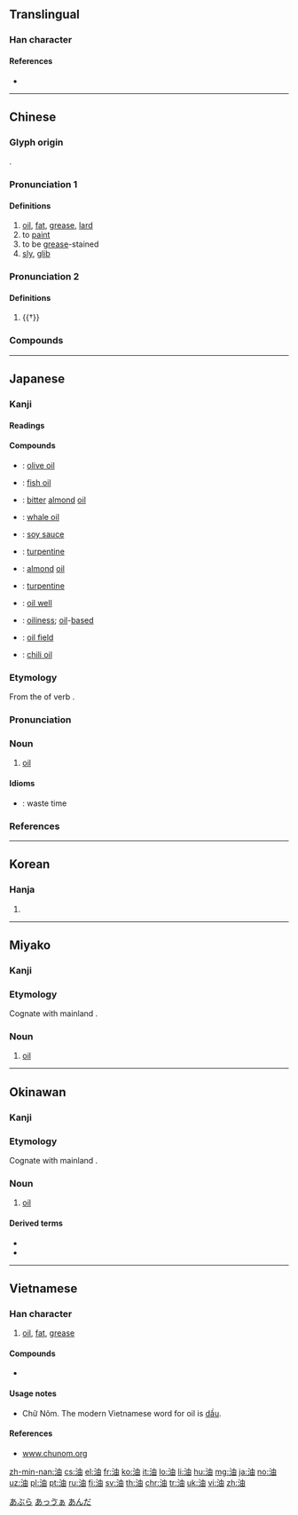 {{also|㳌|沺|𣳑}}
==Translingual==
{{character info/new}}
{{stroke order|strokes=8}}
{{stroke order|strokes=8|type=jbw}}

===Han character===
{{Han char|rn=85|rad=水|as=05|sn=8|four=35160|canj=ELW|ids=⿰氵由}}

====References====
* {{Han ref|kx=0614.040|dkj=17253|dj=1007.080|hdz=31585.010|uh=6CB9|ud=27833|bh=AA6F|bd=43631}}

----

==Chinese==
{{zh-forms}}
{{wikipedia|lang=zh}}
{{wikipedia|lang=yue}}
{{wikipedia|lang=zh-classical}}

===Glyph origin===
{{Han etyl}}
{{Han compound|水|由|c1=s|c2=p|t1=water|alt1=氵|ls=psc}}.

===Pronunciation 1===
{{zh-pron
|m=yóu
|c=jau4,jau4-2
|h=pfs=yù
|mn=iû
|w=3hhieu
|mc=1
|oc=1,1
|cat=n,v,a
}}

====Definitions====
{{zh-hanzi}}

# [[oil]], [[fat]], [[grease]], [[lard]]
# to [[paint]]
# to be [[grease]]-stained
# [[sly]], [[glib]]

===Pronunciation 2===
{{zh-pron
|m=yòu
|c=jau6
|mc=2
|oc=n,2
|cat=n
}}

====Definitions====
{{zh-hanzi}}

# {{†}} {{zh-alt-form|釉|to glaze}}

===Compounds===
{{zh-der|加油站|蛇油|油漆|油桃|一簍油|下油鍋|不乾性油|丟油撒水|中油|中質原油|亞麻仁油|京油子|儲油構造|光油油|加油|加油加醋|加油機|加油添醋|加油添醬|動物油|化油器|北海油礦|印油|原油|合成石油|吸油煙機|地下油行|壓雪求油|大型油輪|大豆油|奶油|定光油兒|小油嘴兒|巴油池|廣東油桐|打油|打油詩|打油飛|抹油嘴|抽油煙機|拖油瓶|指甲油|揩油|揮發油|撇油|撇油兒|撈油水|擋油牆|木焦油|木花油|木餾油|杏仁油|松節油|松香油|板油|柏木油|柏油|柏油紙|柏油路|柴油|柴油機|柴米油鹽|桐油|植物油|椰子油|榨油水|樟腦油|橄欖油|機器油|機械油|機油|汽油|汽油引擎|汽油燈|沏油|沙拉油|油井|油亮|油令|油倣紙|油價|油元|油光|油光水滑|油加利|油印|油印機|油品|油單|油嘴|油嘴滑舌|油回磨轉|油土|油坊|油垢|油壁車|油壓|油夥兒|油子|油層|油布|油幌幌|油庫|油彩|油性|油搭扇|油料|油星|油晃晃|油木梳|油杉|油松|油果子|油枯|油柑|油柿|油桐|油桶|油條|油棕|油棹|油樣|油橄欖|油氈|油氣|油氣彈|油氣比|油水|油汙|油汙染|油汪汪|油油|油泥|油渣|油渣子|油源|油滑|油滴|油漆匠|油漬|油漬罐頭|油灰|油炸|油炸果|油炸豆兒|油然|油然而生|油煙|油煠|油煠糊猻|油燈|油瓶|油田|油畫|油皮|油盡燈枯|油盤|油石|油泵|油碧幢|油碧車|油礦|油箱|油簍|油紙|油紙傘|油紙扇|油紙捻子|油素|油絡|油綠|油罐車|油脂|油腔滑調|油膩|油膩膩|油船|油花|油花伎倆|油花卜|油花和尚|油花嘴|油苗|油茶|油茶麵兒|油菜|油葫蘆|油蓋|油藏|油行|油衣|油裙|油裡滑|油車|油軿|油輪|油酥|油酸|油鍋|油門|油雞|油靴|油鞋|油頁岩|油頭|油頭光棍|油頭滑腦|油頭滑臉|油頭粉面|油風|油飯|油飾|油餅|油香|油鬥|油鬼|油麵|油麻|油墨|油點兒|油點草|洋油|海上採油|添油加醋|清涼油|溜油光|滷蝦油|潑油救火|潤滑油|火上加油|火上添油|火上澆油|火油|烏油油|焌油|無鉛汽油|焦油|煉油|煉油廠|煙袋油子|煤油|煤油燈|煤焦油|煤黑油|熬油|燃料油|燈油|燈油錢|燈淺無油|牛乳油|牛油|猛火油|甘油|生油|白絞油|白脫油|白花油|省油燈|省油的燈|石油|石油危機|石油氣|石油腦|石油蕉|硝化甘油|礦油|礦物油|萬金油|空中加油|米油|粉面油頭|精油|糠油|紅油|素油|綠油油|美孚油|老油子|老油條|肥油|胡麻油|脂油|腳底抹油|膏藥油子|芝麻油|芥子油|花生油|苦茶油|茶油|茶精油|菜油|菜油燈|蓖麻油|蔥油雞|蔥油餅|蔭油|薄荷油|蘇子油|蜜裡調油|蠔油|蠟油|蠶蛹油|討油水|豆油|豆豉油|豬油|走油|走油子|輕油|輸油管|酥油|醬油|重油|重質原油|金油|防晒油|雄黃油|靛油|鞋油|頭油|食油|餿水油|香油|香油錢|香蕉油|高級汽油|髮油|鬧油|鬼胡油|魚油|魚肝油|鮮奶油|鯨油|鰵魚肝油|麻油|麻油雞|黃油|黏油|黑油油|黑醬油|墨油}}

----

==Japanese==

===Kanji===
{{ja-kanji|grade=3|rs=水05}}

====Readings====
{{ja-readings|goon=[[ゆ]] (yu)|kanon=[[ゆう]] (yū)|kun=[[あぶら]] (abura)}}

====Compounds====
{{der-top|Compounds}}
* {{ja-r|橄欖油|かんらんゆ}}: [[olive oil]]
* {{ja-r|魚油|ぎょゆ}}: [[fish oil]]
* {{ja-r|苦扁桃油|くへんとうゆ}}: [[bitter]] [[almond]] [[oil]]
* {{ja-r|鯨油|げいゆ}}: [[whale oil]]
* {{ja-r|醤油|しょうゆ}}: [[soy sauce]]
* {{ja-r|テレビン油|テレビンゆ}}: [[turpentine]]
* {{ja-r|扁桃油|へんとうゆ}}: [[almond]] [[oil]]
* {{ja-r|松脂油|まつやにあぶら}}: [[turpentine]]
* {{ja-r|油井|ゆせい}}: [[oil well]]
* {{ja-r|油性|ゆせい}}: [[oiliness]]; [[oil]]-[[based]]
* {{ja-r|油田|ゆでん}}: [[oil field]]
* {{ja-r|辣油|ラーユ}}: [[chili oil]]
{{der-bottom}}

{{wikipedia|lang=ja}}
{{ja-kanjitab|あぶら|yomi=k}}

===Etymology===
From the {{m|ja|未然形|tr=mizenkei||incomplete form}} of verb {{m|ja|炙る|tr=aburu||to warm, to toast}}.

===Pronunciation===
{{ja-pron|yomi=k|あぶら|acc=0|acc_ref=DJR,NHK}}

===Noun===
{{ja-noun|あぶら}}

# [[oil]]

====Idioms====
* {{ja-r|油を売る|あぶら を うる}}: waste time

===References===
<references/>

[[Category:ja:Liquids|あぶら]]

----

==Korean==

===Hanja===
{{ko-hanja|hangeul=[[유]]|eumhun=|rv=yu|mr=yu|y=yu}}

# {{defn|lang=ko|sort=水05}}

----

==Miyako==

===Kanji===
{{head|mvi|kanji|hiragana|あっゔぁ|romaji|avva}}

===Etymology===
Cognate with mainland {{etyl|ja|-}} {{m|ja|油|tr=abura}}.

===Noun===
{{head|mvi|noun|hiragana|あっゔぁ|romaji|avva}}

# [[oil]]

[[Category:mvi:Liquids|あっゔぁ]]

----

==Okinawan==

===Kanji===
{{head|ryu|kanji|hiragana|あんだ|romaji|anda}}

===Etymology===
Cognate with mainland {{etyl|ja|-}} {{m|ja|油|tr=abura}}.

===Noun===
{{head|ryu|noun|hiragana|あんだ|romaji|anda}}

# [[oil]]

====Derived terms====
{{der-top}}
* {{l|ryu|油口|tr=[[あんだぐち]], ''[[andaguchi]]''||[[praise]]; [[fawning]]; [[unremittant]] [[speech]]}}
* {{l|ryu|油虫|tr=[[あんだむさー]], ''[[andamusaa]]''||[[slug]]}}
{{der-bottom}}

[[Category:ryu:Liquids|あんだ]]

----

==Vietnamese==

===Han character===
{{vi-hantu|[[dầu]], [[dẫu]], [[dàu]], [[dư]], [[dù]], [[du]], [[rầu]], [[trầu]]|rs=水05}}

# [[oil]], [[fat]], [[grease]]

====Compounds====
* {{l|vi|油𫗒|tr=[[dầu ăn]]}}

====Usage notes====
* Chữ Nôm. The modern Vietnamese word for oil is [[dầu]].

====References====
* [http://www.chunom.org/pages/油 www.chunom.org]

[[zh-min-nan:油]]
[[cs:油]]
[[el:油]]
[[fr:油]]
[[ko:油]]
[[it:油]]
[[lo:油]]
[[li:油]]
[[hu:油]]
[[mg:油]]
[[ja:油]]
[[no:油]]
[[uz:油]]
[[pl:油]]
[[pt:油]]
[[ru:油]]
[[fi:油]]
[[sv:油]]
[[th:油]]
[[chr:油]]
[[tr:油]]
[[uk:油]]
[[vi:油]]
[[zh:油]]